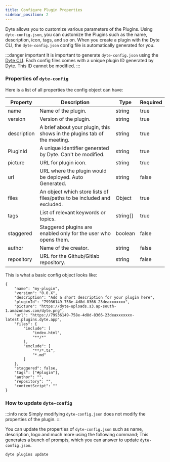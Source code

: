 ```yaml
---
title: Configure Plugin Properties
sidebar_position: 2
---
```

Dyte allows you to customize various parameters of the Plugins. Using `dyte-config.json`, you can customize the Plugins such as the name, description, icon, tags, and so on. When you create a plugin with the Dyte CLI, the `dyte-config.json` config file is automatically generated for you.

:::danger important
It is important to generate `dyte-config.json` using the [Dyte CLI](https://docs.dyte.io/cli/plugins). Each config files comes with a unique plugin ID generated by Dyte. This ID cannot be modified.
:::

### Properties of `dyte-config`

Here is a list of all properties the config object can have:

| **Property** | **Descriptio**n | **Type** | **Required** |
| --- | --- | --- | --- |
| name | Name of the plugin. | string | true |
| version | Version of the plugin. | string | true |
| description | A brief about your plugin, this shows in the plugins tab of the meeting. | string | true |
| PluginId | A unique identifier generated by Dyte. Can't be modified. | string | true |
| picture | URL for plugin icon. | string | true |
| url | URL where the plugin would be deployed. Auto Generated. | string | false |
| files | An object which store lists of files/paths to be included and excluded. | Object | true |
| tags | List of relevant keywords or topics. | string[] | true |
| staggered | Staggered plugins are enabled only for the user who opens them. | boolean | false |
| author | Name of the creator. | string | false |
| repository | URL for the Github/Gitlab repository. | string | false |

[//]: # (| contentScript | Relative path to the file that uses MediaStreams API. | string | false |)


This is what a basic config object looks like:

```tsx
{
    "name": "my-plugin",
    "version": "0.0.X",
    "description": "Add a short description for your plugin here",
    "pluginId": "79936149-758e-4d8d-8366-23deaxxxxxxx",
    "picture": "https://dyte-uploads.s3.ap-south-1.amazonaws.com/dyte.png",
    "url": "https://79936149-758e-4d8d-8366-23deaxxxxxxx-latest.plugins.dyte.app",
    "files": {
        "include": [
            "index.html",
            "**/*"
        ],
        "exclude": [
            "**/*.ts",
            "*.md"
        ]
    },
    "staggered": false,
    "tags": ["#plugin"],
    "author": "",
    "repository": "",
    "contentScript": ""
}
```

### How to update `dyte-config`
:::info note
Simply modifying `dyte-config.json` does not modify the properties of the plugin.
:::


You can update the properties of `dyte-config.json` such as name, description, logo and much more using the following command; This generates a bunch of prompts, which you can answer to update `dyte-config.json`.
```shell
dyte plugins update
```

